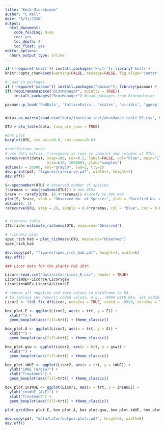 ```yaml
---
title: "Keck Microbiome"
author: "C Wall"
date: "8/31/2020"
output:
  html_document:
    code_folding: hide
    toc: yes
    toc_depth: 4
    toc_float: yes
editor_options: 
  chunk_output_type: inline
---
```


```r
if (!require('knitr')) install.packages('knitr'); library('knitr')
knitr::opts_chunk$set(warning=FALSE, message=FALSE, fig.align='center')

# Load in packages
if (!require("pacman")) install.packages("pacman"); library(pacman) # for rapid install if not in library
if(!requireNamespace("BiocManager", quietly = TRUE))
	install.packages("BiocManager")	#Load packages from Bioconductor

pacman::p_load('FedData', 'latticeExtra', 'scales', 'viridis', 'ggmap', 'phyloseq', 'raster', 'rgdal', 'RColorBrewer', 'ggplot2', 'vegan', 'ggplot2', 'phyloseq', 'bipartite', 'plotrix', 'viridis', 'lattice', 'fossil', 'plyr', 'devtools', 'ggpubr', 'gridExtra', 'cowplot', 'rgr', 'ggplot2', 'cowplot')


data<-as.matrix(read.csv("data/inoculum test/abundance_table_97.csv", header = TRUE, row.names = 1))

OTU = otu_table(data, taxa_are_rows = TRUE)

#bar plot
barplot(OTU, cex.axis=0.6, cex.names=0.6)

#rarifaction curve
# use data matrix, transposes as rows as samples and columns at OTUs
rarecurve(t(data), step=100, cex=0.5, label=FALSE, col="blue", main="ITS: inoc.trial",
                   xlim=c(0, 100000), ylab="samples")
abline(v = 26000, col="gray50", lwd=2, lty=2)
dev.print(pdf, "figures/rarecurve.pdf", width=7, height=4)
dev.off()

S<-specnumber(OTU) # observed number of species
(raremax <- max(rowSums(OTU))) # max OTUs
Srare <- rarefy(OTU, (0.4*raremax)) #rarefy to 40% max
plot(S, Srare, xlab = "Observed No. of Species", ylab = "Rarefied No. of Species")
abline(0, 1)
rarecurve(OTU, step = 20, sample = 0.4*raremax, col = "blue", cex = 0.6, label=FALSE)


# richness table
ITS.rich<-estimate_richness(OTU, measures="Observed")

# richness plot
spec_rich_hab = plot_richness(OTU, measures="Observed")
spec_rich_hab

dev.copy(pdf, "figures/spec_rich_hab.pdf", height=4, width=6)
dev.off() 

```

```r
### Licor data for the plants Feb 16th

Licor<-read.csv("data/LiCor/Licor_R.csv", header = TRUE)
Licor$iWUE<-Licor$A/Licor$gsw
Licor$insWUE<-Licor$A/Licor$E

# remove all negative and zero values in dataframe to NA
# to replace any numeric coded values, e.g., -9999 with NAs, set coded = -9999
Licor2 <- ltdl.fix.df(Licor, negs2na = TRUE, coded = -9999, zero2na = TRUE)

box_plot.E <- ggplot(Licor2, aes(x = trt, y = E)) +
  xlab("") +
  geom_boxplot(aes(fill=trt)) + theme_classic()

box_plot.A <- ggplot(Licor2, aes(x = trt, y = A)) +
  xlab("") +
  geom_boxplot(aes(fill=trt)) + theme_classic()

box_plot.gsw <- ggplot(Licor2, aes(x = trt, y = gsw)) +
  xlab("") +
  geom_boxplot(aes(fill=trt)) + theme_classic()

box_plot.iWUE <- ggplot(Licor2, aes(x = trt, y = iWUE)) +
  ylab("iWUE (A/gsw)") +
  xlab("Treatment") +
  geom_boxplot(aes(fill=trt)) + theme_classic()

box_plot.insWUE <- ggplot(Licor2, aes(x = trt, y = insWUE)) +
  ylab("insWUE (A/E)") +
  xlab("Treatment") +
  geom_boxplot(aes(fill=trt)) + theme_classic()

plot_grid(box_plot.E, box_plot.A, box_plot.gsw, box_plot.iWUE, box_plot.insWUE, labels = c('A', 'B', 'C', 'D', 'E'))

dev.copy(pdf, "data/LiCor/output.plots.pdf", height=5, width=8)
dev.off()

```


